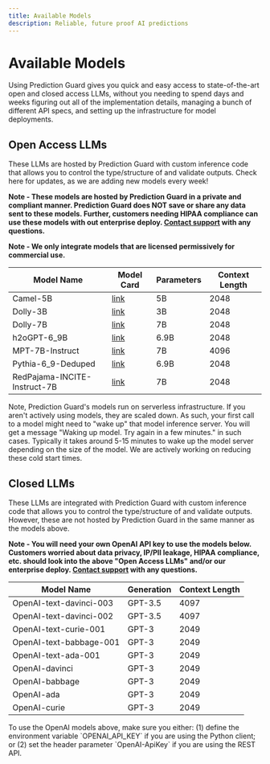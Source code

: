 ```yaml
---
title: Available Models
description: Reliable, future proof AI predictions
---
```


# Available Models

Using Prediction Guard gives you quick and easy access to state-of-the-art open and closed access LLMs, without you needing to spend days and weeks figuring out all of the implementation details, managing a bunch of different API specs, and setting up the infrastructure for model deployments. 

## Open Access LLMs

These LLMs are hosted by Prediction Guard with custom inference code that allows you to control the type/structure of and validate outputs. Check here for updates, as we are adding new models every week!

**Note - These models are hosted by Prediction Guard in a private and compliant manner. Prediction Guard does NOT save or share any data sent to these models. Further, customers needing HIPAA compliance can use these models with out enterprise deploy. [Contact support](support) with any questions.**

**Note - We only integrate models that are licensed permissively for commercial use.**

|          Model Name          | Model Card                                                                        | Parameters | Context Length |
|----------------------------|-----------------------------------------------------------------------------------|------------|----------------|
| Camel-5B                     | [link](https://huggingface.co/Writer/camel-5b-hf)                                 | 5B         | 2048           |
| Dolly-3B                     | [link](https://huggingface.co/databricks/dolly-v2-3b)                             | 3B         | 2048           |
| Dolly-7B                     | [link](https://huggingface.co/databricks/dolly-v2-7b)                             | 7B         | 2048           |
| h2oGPT-6_9B                  | [link](https://huggingface.co/h2oai/h2ogpt-oig-oasst1-512-6_9b)                   | 6.9B       | 2048           |
| MPT-7B-Instruct              | [link](https://huggingface.co/mosaicml/mpt-7b-instruct)                           | 7B         | 4096           |
| Pythia-6_9-Deduped           | [link](https://huggingface.co/EleutherAI/pythia-6.9b-deduped)                     | 6.9B       | 2048           |
| RedPajama-INCITE-Instruct-7B | [link](https://huggingface.co/togethercomputer/RedPajama-INCITE-Instruct-7B-v0.1) | 7B         | 2048           |


<Callout type="info" emoji="ℹ️">
  Note, Prediction Guard's models run on serverless infrastructure. If you aren't actively using models, they are scaled down. As such, your first call to a model might need to "wake up" that model inference server. You will get a message "Waking up model. Try again in a few minutes." in such cases. Typically it takes around 5-15 minutes to wake up the model server depending on the size of the model. We are actively working on reducing these cold start times. 
</Callout>

## Closed LLMs

These LLMs are integrated with Prediction Guard with custom inference code that allows you to control the type/structure of and validate outputs. However, these are not hosted by Prediction Guard in the same manner as the models above.

**Note - You will need your own OpenAI API key to use the models below. Customers worried about data privacy, IP/PII leakage, HIPAA compliance, etc. should look into the above "Open Access LLMs" and/or our enterprise deploy. [Contact support](support) with any questions.**

|        Model Name       | Generation | Context Length |
|-----------------------|------------|----------------|
| OpenAI-text-davinci-003 | GPT-3.5    | 4097           |
| OpenAI-text-davinci-002 | GPT-3.5    | 4097           |
| OpenAI-text-curie-001   | GPT-3      | 2049           |
| OpenAI-text-babbage-001 | GPT-3      | 2049           |
| OpenAI-text-ada-001     | GPT-3      | 2049           |
| OpenAI-davinci          | GPT-3      | 2049           |
| OpenAI-babbage          | GPT-3      | 2049           |
| OpenAI-ada              | GPT-3      | 2049           |
| OpenAI-curie            | GPT-3      | 2049           |


<Callout type="info" emoji="ℹ️">
  To use the OpenAI models above, make sure you either: (1) define the environment variable `OPENAI_API_KEY` if you are using the Python client; or (2) set the header parameter `OpenAI-ApiKey` if you are using the REST API. 
</Callout>
